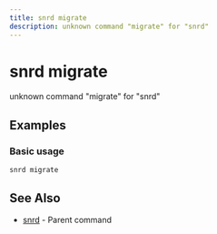 ```yaml
---
title: snrd migrate
description: unknown command "migrate" for "snrd"
---
```


# snrd migrate

unknown command "migrate" for "snrd"

## Examples

### Basic usage

```shell
snrd migrate
```

## See Also

- [snrd](./snrd.mdx) - Parent command
